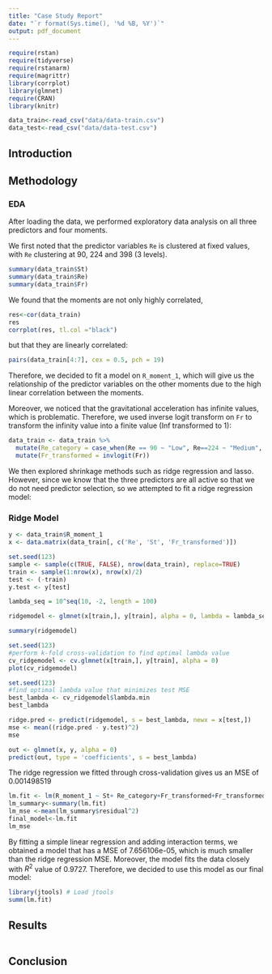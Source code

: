 ```yaml
---
title: "Case Study Report"
date: "`r format(Sys.time(), '%d %B, %Y')`"
output: pdf_document
---
```


```r
require(rstan)
require(tidyverse)
require(rstanarm)
require(magrittr)
library(corrplot)
library(glmnet)
require(CRAN)
library(knitr)
```

```r
data_train<-read_csv("data/data-train.csv")
data_test<-read_csv("data/data-test.csv")
```

## Introduction


## Methodology

### EDA 

After loading the data, we performed exploratory data analysis on all three predictors and four moments.

We first noted that the predictor variables `Re` is clustered at fixed values, with `Re` clustering at 90, 224 and 398 (3 levels).

```r
summary(data_train$St)
summary(data_train$Re)
summary(data_train$Fr)
```

We found that the moments are not only highly correlated,

```r
res<-cor(data_train)
res
corrplot(res, tl.col ="black")
```

but that they are linearly correlated:

```r
pairs(data_train[4:7], cex = 0.5, pch = 19)
```
Therefore, we decided to fit a model on `R_moment_1`, which will give us the relationship of the predictor variables on the other moments due to the high linear correlation between the moments.

Moreover, we noticed that the gravitational acceleration has infinite values, which is problematic. Therefore, we used inverse logit transform on `Fr` to transform the infinity value into a finite value (Inf transformed to 1):

```r
data_train <- data_train %>%
  mutate(Re_category = case_when(Re == 90 ~ "Low", Re==224 ~ "Medium", Re == 398 ~ "High"))%>%
  mutate(Fr_transformed = invlogit(Fr))
```

We then explored shrinkage methods such as ridge regression and lasso. However, since we know that the three predictors are all active so that we do not need predictor selection, so we attempted to fit a ridge regression model: 


### Ridge Model

```r
y <- data_train$R_moment_1
x <- data.matrix(data_train[, c('Re', 'St', 'Fr_transformed')])
```

```r
set.seed(123)
sample <- sample(c(TRUE, FALSE), nrow(data_train), replace=TRUE)
train <- sample(1:nrow(x), nrow(x)/2)
test <- (-train)
y.test <- y[test]
```

```r

lambda_seq = 10^seq(10, -2, length = 100)

ridgemodel <- glmnet(x[train,], y[train], alpha = 0, lambda = lambda_seq)

summary(ridgemodel)
```

```r
set.seed(123)
#perform k-fold cross-validation to find optimal lambda value
cv_ridgemodel <- cv.glmnet(x[train,], y[train], alpha = 0)
plot(cv_ridgemodel)
```

```r
set.seed(123)
#find optimal lambda value that minimizes test MSE
best_lambda <- cv_ridgemodel$lambda.min
best_lambda
```

```r
ridge.pred <- predict(ridgemodel, s = best_lambda, newx = x[test,])
mse <- mean((ridge.pred - y.test)^2)
mse
```

```r
out <- glmnet(x, y, alpha = 0)
predict(out, type = 'coefficients', s = best_lambda)
```

The ridge regression we fitted through cross-validation gives us an MSE of 0.001498519

```r
lm.fit <- lm(R_moment_1 ~ St+ Re_category+Fr_transformed+Fr_transformed*Re_category+St*Re_category, data = data_train)
lm_summary<-summary(lm.fit)
lm_mse <-mean(lm_summary$residual^2)
final_model<-lm.fit
lm_mse
```

By fitting a simple linear regression and adding interaction terms, we obtained a model that has a MSE of 7.656106e-05, which is much smaller than the ridge regression MSE. Moreover, the model fits the data closely with $R^2$ value of 0.9727. Therefore, we decided to use this model as our final model:

```r
library(jtools) # Load jtools
summ(lm.fit)
```

## Results

```r

```

## Conclusion


